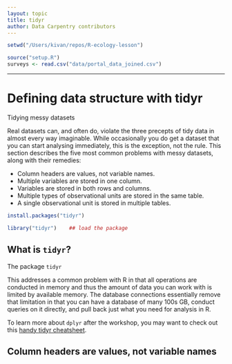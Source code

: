 ```yaml
---
layout: topic
title: tidyr
author: Data Carpentry contributors
---
```



```r
setwd("/Users/kivan/repos/R-ecology-lesson")
```

```r
source("setup.R")
surveys <- read.csv("data/portal_data_joined.csv")
```

------------

# Defining data structure with tidyr

Tidying messy datasets

Real datasets can, and often do, violate the three precepts of tidy data in almost every way imaginable. While occasionally you do get a dataset that you can start analysing immediately, this is the exception, not the rule. This section describes the five most common problems with messy datasets, along with their remedies:

* Column headers are values, not variable names.
* Multiple variables are stored in one column.
* Variables are stored in both rows and columns.
* Multiple types of observational units are stored in the same table.
* A single observational unit is stored in multiple tables.

```r
install.packages("tidyr")
```


```r
library("tidyr")    ## load the package
```

## What is `tidyr`?

The package `tidyr` 

This addresses a common problem with R in that all operations are conducted in
memory and thus the amount of data you can work with is limited by available
memory. The database connections essentially remove that limitation in that you
can have a database of many 100s GB, conduct queries on it directly, and pull
back just what you need for analysis in R.

To learn more about `dplyr` after the workshop, you may want to check out this
[handy tidyr cheatsheet](http://www.rstudio.com/wp-content/uploads/2015/02/data-wrangling-cheatsheet.pdf).


## Column headers are values, not variable names
